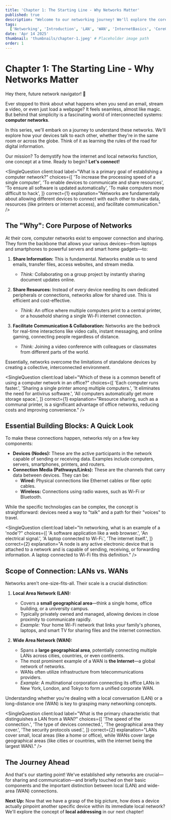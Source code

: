 ```yaml
---
title: 'Chapter 1: The Starting Line - Why Networks Matter'
published: true
description: "Welcome to our networking journey! We'll explore the core reasons for networks, their essential components, and the different scales at which they operate, setting the stage for how devices communicate."
tags:
  ['Networking', 'Introduction', 'LAN', 'WAN', 'InternetBasics', 'CoreConcepts']
date: 'Apr 14 2025'
thumbnail: 'thumbnails/chapter-1.jpeg' # Placeholder image path
order: 1
---
```



<Begin />

# Chapter 1: The Starting Line - Why Networks Matter

Hey there, future network navigator! 👋

Ever stopped to think about what happens when you send an email, stream a video, or even just load a webpage? It feels seamless, almost like magic. But behind that simplicity is a fascinating world of interconnected systems: **computer networks**.

In this series, we'll embark on a journey to understand these networks. We'll explore how your devices talk to each other, whether they're in the same room or across the globe. Think of it as learning the rules of the road for digital information.

<Spliter />

Our mission? To demystify how the internet and local networks function, one concept
at a time. Ready to begin? **Let's connect!**

<Spliter />

<SingleQuestion
  client:load
  label="What is a primary goal of establishing a computer network?"
  choices={[
    'To increase the processing speed of a single computer',
    'To enable devices to communicate and share resources',
    'To ensure all software is updated automatically',
    'To make computers more difficult to hack',
  ]}
  correct={1}
  explanation="Networks are fundamentally about allowing different devices to connect with each other to share data, resources (like printers or internet access), and facilitate communication."
/>

<Spliter />

## The "Why": Core Purpose of Networks

At their core, computer networks exist to empower connection and sharing. They form the backbone that allows your various devices—from laptops and smartphones to powerful servers and smart home gadgets—to:

1.  **Share Information:** This is fundamental. Networks enable us to send emails, transfer files, access websites, and stream media.

    - _Think:_ Collaborating on a group project by instantly sharing document updates online.

2.  **Share Resources:** Instead of every device needing its own dedicated peripherals or connections, networks allow for shared use. This is efficient and cost-effective.

    - _Think:_ An office where multiple computers print to a central printer, or a household sharing a single Wi-Fi internet connection.

3.  **Facilitate Communication & Collaboration:** Networks are the bedrock for real-time interactions like video calls, instant messaging, and online gaming, connecting people regardless of distance.
    - _Think:_ Joining a video conference with colleagues or classmates from different parts of the world.

Essentially, networks overcome the limitations of standalone devices by creating a collective, interconnected environment.

<SingleQuestion
  client:load
  label="Which of these is a common benefit of using a computer network in an office?"
  choices={[
    'Each computer runs faster.',
    'Sharing a single printer among multiple computers.',
    'It eliminates the need for antivirus software.',
    'All computers automatically get more storage space.',
  ]}
  correct={1}
  explanation="Resource sharing, such as a communal printer, is a significant advantage of office networks, reducing costs and improving convenience."
/>

<Spliter />

## Essential Building Blocks: A Quick Look

To make these connections happen, networks rely on a few key components:

- **Devices (Nodes):** These are the active participants in the network capable of sending or receiving data. Examples include computers, servers, smartphones, printers, and routers.
- **Connection Media (Pathways/Links):** These are the channels that carry data between devices. They can be:
  - **Wired:** Physical connections like Ethernet cables or fiber optic cables.
  - **Wireless:** Connections using radio waves, such as Wi-Fi or Bluetooth.

While the specific technologies can be complex, the concept is straightforward: devices need a way to "talk" and a path for their "voices" to travel.

<SingleQuestion
  client:load
  label="In networking, what is an example of a 'node'?"
  choices={[
    'A software application like a web browser.',
    'An electrical signal.',
    'A laptop connected to Wi-Fi.',
    'The internet itself.',
  ]}
  correct={2}
  explanation="A node is any active electronic device that is attached to a network and is capable of sending, receiving, or forwarding information. A laptop connected to Wi-Fi fits this definition."
/>

<Spliter />

## Scope of Connection: LANs vs. WANs

Networks aren't one-size-fits-all. Their scale is a crucial distinction:

1.  **Local Area Network (LAN):**

    - Covers a **small geographical area**—think a single home, office building, or a university campus.
    - Typically privately owned and managed, allowing devices in close proximity to communicate rapidly.
    - _Example:_ Your home Wi-Fi network that links your family's phones, laptops, and smart TV for sharing files and the internet connection.

2.  **Wide Area Network (WAN):**
    - Spans a **large geographical area**, potentially connecting multiple LANs across cities, countries, or even continents.
    - The most prominent example of a WAN is **the Internet**—a global network of networks.
    - WANs often utilize infrastructure from telecommunications providers.
    - _Example:_ A multinational corporation connecting its office LANs in New York, London, and Tokyo to form a unified corporate WAN.

Understanding whether you're dealing with a local conversation (LAN) or a long-distance one (WAN) is key to grasping many networking concepts.

<SingleQuestion
  client:load
  label="What is the primary characteristic that distinguishes a LAN from a WAN?"
  choices={[
    'The speed of the connection.',
    'The type of devices connected.',
    'The geographical area they cover.',
    'The security protocols used.',
  ]}
  correct={2}
  explanation="LANs cover small, local areas (like a home or office), while WANs cover large geographical areas (like cities or countries, with the internet being the largest WAN)."
/>

<Spliter />

## The Journey Ahead

And that's our starting point! We've established _why_ networks are crucial—for sharing and communication—and briefly touched on their basic components and the important distinction between local (LAN) and wide-area (WAN) connections.

**Next Up:** Now that we have a grasp of the big picture, how does a device actually pinpoint another specific device within its immediate local network? We'll explore the concept of **local addressing** in our next chapter!
